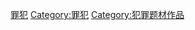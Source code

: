 {{Commonscat|Fictional criminals}}

[[Category:各職業虛構角色|罪犯]]
[[Category:罪犯|Category:罪犯]]
[[Category:犯罪题材作品|Category:犯罪题材作品]]